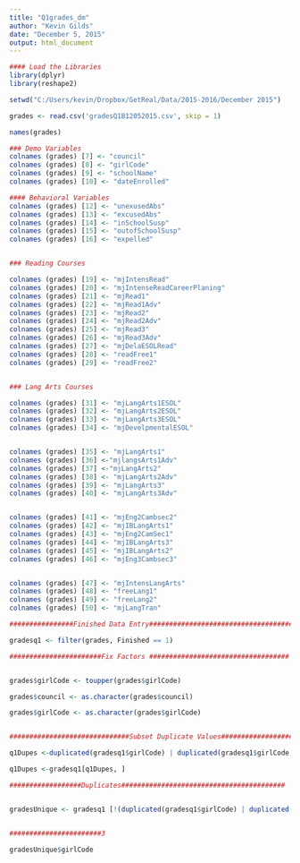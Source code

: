 ```yaml
---
title: "Q1grades_dm"
author: "Kevin Gilds"
date: "December 5, 2015"
output: html_document
---
```




```r

#### Load the Libraries
library(dplyr)
library(reshape2)

setwd("C:/Users/kevin/Dropbox/GetReal/Data/2015-2016/December 2015")

grades <- read.csv('gradesQ1B12052015.csv', skip = 1)

names(grades)

```

```r

### Demo Variables
colnames (grades) [7] <- "council"
colnames (grades) [8] <- "girlCode"
colnames (grades) [9] <- "schoolName"
colnames (grades) [10] <- "dateEnrolled"

#### Behavioral Variables
colnames (grades) [12] <- "unexusedAbs"
colnames (grades) [13] <- "excusedAbs"
colnames (grades) [14] <- "inSchoolSusp"
colnames (grades) [15] <- "outofSchoolSusp"
colnames (grades) [16] <- "expelled"


### Reading Courses

colnames (grades) [19] <- "mjIntensRead"
colnames (grades) [20] <- "mjIntenseReadCareerPlaning"
colnames (grades) [21] <- "mjRead1"
colnames (grades) [22] <- "mjRead1Adv"
colnames (grades) [23] <- "mjRead2"
colnames (grades) [24] <- "mjRead2Adv"
colnames (grades) [25] <- "mjRead3"
colnames (grades) [26] <- "mjRead3Adv"
colnames (grades) [27] <- "mjDelaESOLRead"
colnames (grades) [28] <- "readFree1"
colnames (grades) [29] <- "readFree2"


### Lang Arts Courses

colnames (grades) [31] <- "mjLangArts1ESOL"
colnames (grades) [32] <- "mjLangArts2ESOL"
colnames (grades) [33] <- "mjLangArts3ESOL"
colnames (grades) [34] <- "mjDevelpmentalESOL"


colnames (grades) [35] <- "mjLangArts1"
colnames (grades) [36] <-"mjlangsArts1Adv"
colnames (grades) [37] <-"mjLangArts2"
colnames (grades) [38] <- "mjLangArts2Adv" 
colnames (grades) [39] <- "mjLangArts3"
colnames (grades) [40] <- "mjLangArts3Adv"


colnames (grades) [41] <- "mjEng2Cambsec2"
colnames (grades) [42] <- "mjIBLangArts1"
colnames (grades) [43] <- "mjEng2CamSec1"
colnames (grades) [44] <- "mjIBLangArts3"
colnames (grades) [45] <- "mjIBLangArts2"
colnames (grades) [46] <- "mjEng3Cambsec3"


colnames (grades) [47] <- "mjIntensLangArts"
colnames (grades) [48] <- "freeLang1"
colnames (grades) [49] <- "freeLang2"
colnames (grades) [50] <- "mjLangTran"


```


```r
################Finished Data Entry####################################33

gradesq1 <- filter(grades, Finished == 1)


```

```r

#######################Fix Factors ###################################


grades$girlCode <- toupper(grades$girlCode)

grades$council <- as.character(grades$council)

grades$girlCode <- as.character(grades$girlCode)



```


```r

##############################Subset Duplicate Values##################

q1Dupes <-duplicated(gradesq1$girlCode) | duplicated(gradesq1$girlCode, fromLast=TRUE)

q1Dupes <-gradesq1[q1Dupes, ]


```

```r
##################Duplicates#########################################


gradesUnique <- gradesq1 [!(duplicated(gradesq1$girlCode) | duplicated(gradesq1$girlCode, fromLast = TRUE)), ]


#######################3

gradesUnique$girlCode



```



